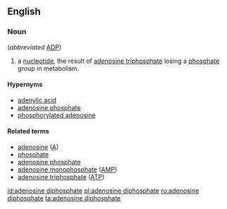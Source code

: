 ==English==
{{wikipedia}}

===Noun===
{{en-noun|-|head=[[adenosine]] [[diphosphate]]}} (''abbreviated'' [[ADP]])

# {{label|en|biochemistry}} a [[nucleotide]], the result of [[adenosine triphosphate]] losing a [[phosphate]] group in metabolism.

====Hypernyms====
* [[adenylic acid]]
* [[adenosine phosphate]]
* [[phosphorylated adenosine]]

====Related terms====
* [[adenosine]] ([[A]])
* [[phosphate]]
* [[adenosine phosphate]]
* [[adenosine monophosphate]] ([[AMP]])
* [[adenosine triphosphate]] ([[ATP]])

[[id:adenosine diphosphate]]
[[pl:adenosine diphosphate]]
[[ru:adenosine diphosphate]]
[[ta:adenosine diphosphate]]